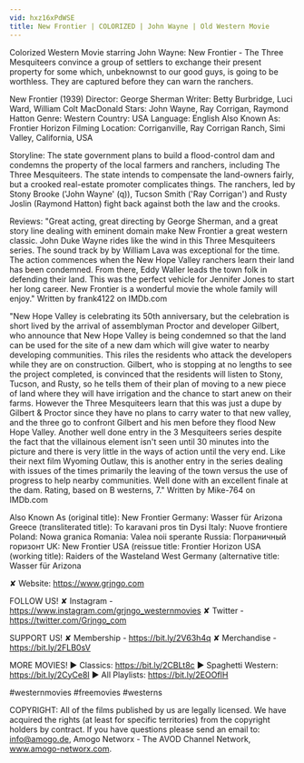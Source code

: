 ```yaml
---
vid: hxz16xPdWSE
title: New Frontier | COLORIZED | John Wayne | Old Western Movie
---
```


Colorized Western Movie starring John Wayne: New Frontier - The Three Mesquiteers convince a group of settlers to exchange their present property for some which, unbeknownst to our good guys, is going to be worthless. They are captured before they can warn the ranchers.

New Frontier (1939)
Director: George Sherman
Writer: Betty Burbridge, Luci Ward, William Colt MacDonald
Stars: John Wayne, Ray Corrigan, Raymond Hatton
Genre: Western
Country: USA
Language: English
Also Known As: Frontier Horizon
Filming Location: Corriganville, Ray Corrigan Ranch, Simi Valley, California, USA

Storyline:
The state government plans to build a flood-control dam and condemns the property of the local farmers and ranchers, including The Three Mesquiteers. The state intends to compensate the land-owners fairly, but a crooked real-estate promoter complicates things. The ranchers, led by Stony Brooke ('John Wayne' (q)), Tucson Smith ('Ray Corrigan') and Rusty Joslin (Raymond Hatton) fight back against both the law and the crooks.

Reviews:
"Great acting, great directing by George Sherman, and a great story line dealing with eminent domain make New Frontier a great western classic. John Duke Wayne rides like the wind in this Three Mesquiteers series. The sound track by by William Lava was exceptional for the time. The action commences when the New Hope Valley ranchers learn their land has been condemned. From there, Eddy Waller leads the town folk in defending their land. This was the perfect vehicle for Jennifer Jones to start her long career. New Frontier is a wonderful movie the whole family will enjoy." Written by frank4122 on IMDb.com 

"New Hope Valley is celebrating its 50th anniversary, but the celebration is short lived by the arrival of assemblyman Proctor and developer Gilbert, who announce that New Hope Valley is being condemned so that the land can be used for the site of a new dam which will give water to nearby developing communities. This riles the residents who attack the developers while they are on construction. Gilbert, who is stopping at no lengths to see the project completed, is convinced that the residents will listen to Stony, Tucson, and Rusty, so he tells them of their plan of moving to a new piece of land where they will have irrigation and the chance to start anew on their farms. However the Three Mesquiteers learn that this was just a dupe by Gilbert & Proctor since they have no plans to carry water to that new valley, and the three go to confront Gilbert and his men before they flood New Hope Valley. Another well done entry in the 3 Mesquiteers series despite the fact that the villainous element isn't seen until 30 minutes into the picture and there is very little in the ways of action until the very end. Like their next film Wyoming Outlaw, this is another entry in the series dealing with issues of the times primarily the leaving of the town versus the use of progress to help nearby communities. Well done with an excellent finale at the dam. Rating, based on B westerns, 7." Written by Mike-764 on IMDb.com 

Also Known As
(original title): New Frontier
Germany: Wasser für Arizona
Greece (transliterated title): To karavani pros tin Dysi
Italy: Nuove frontiere
Poland: Nowa granica
Romania: Valea noii sperante
Russia: Пограничный горизонт
UK: New Frontier
USA (reissue title: Frontier Horizon
USA (working title): Raiders of the Wasteland
West Germany (alternative title: Wasser für Arizona

✘ Website: https://www.grjngo.com

FOLLOW US!
✘ Instagram - https://www.instagram.com/grjngo_westernmovies
✘ Twitter - https://twitter.com/Grjngo_com

SUPPORT US!
✘ Membership - https://bit.ly/2V63h4q
✘ Merchandise - https://bit.ly/2FLB0sV

MORE MOVIES! 
► Classics: https://bit.ly/2CBLt8c 
► Spaghetti Western: https://bit.ly/2CyCe8I 
► All Playlists: https://bit.ly/2EOOfIH 

#westernmovies #freemovies #westerns

COPYRIGHT: All of the films published by us are legally licensed. We have acquired the rights (at least for specific territories) from the copyright holders by contract. If you have questions please send an email to: info@amogo.de, Amogo Networx - The AVOD Channel Network, www.amogo-networx.com.